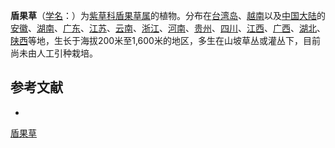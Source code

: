 {{Speciesbox
| name = 盾果草
| status = 
| status_system = 
| image = 
| genus = Thyrocarpus
| species = sampsonii
| authority = Hance
}}

'''盾果草'''（[[学名|学名]]：{{lang|la|''Thyrocarpus sampsonii''}}）为[[紫草科|紫草科]][[盾果草属|盾果草属]]的植物。分布在[[台湾岛|台湾岛]]、[[越南|越南]]以及[[中国大陆|中国大陆]]的[[安徽|安徽]]、[[湖南|湖南]]、[[广东|广东]]、[[江苏|江苏]]、[[云南|云南]]、[[浙江|浙江]]、[[河南|河南]]、[[贵州|贵州]]、[[四川|四川]]、[[江西|江西]]、[[广西|广西]]、[[湖北|湖北]]、[[陕西|陕西]]等地，生长于海拔200米至1,600米的地区，多生在山坡草丛或灌丛下，目前尚未由人工引种栽培。

== 参考文献 ==
<div class="references-small">
* {{cite web| url =http://www.bioinfo.cn/db05/KmzwSpecies.php?action=view&id=2112| title =盾果草| work =《中国高等植物数据库全库》| publisher =中国科学院微生物研究所| author =昆明植物研究所| accessdate =2009-02-23| deadurl =yes| archiveurl =https://web.archive.org/web/20160305093209/http://www.bioinfo.cn/db05/KmzwSpecies.php?action=view&id=2112| archivedate =2016-03-05}}
</div>
{{Taxonbar|from=Q15225849}}

[[Category:盾果草属|盾果草]]


{{植物小作品}}